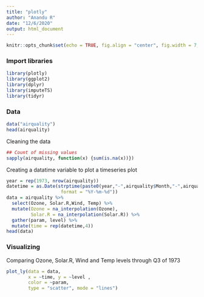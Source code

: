 ```yaml
---
title: "plotly"
author: "Anandu R"
date: "12/6/2020"
output: html_document
---
```


```r
knitr::opts_chunk$set(echo = TRUE, fig.align = "center", fig.width = 7, fig.height = 4)
```

### Import libraries
```r
library(plotly)
library(ggplot2)
library(dplyr)
library(imputeTS)
library(tidyr)
```

### Data
```r
data("airquality")
head(airquality)
```

Cleaning the data
```r
## Count of missing values 
sapply(airquality, function(x) {sum(is.na(x))})
```



Creating a datatime variable to plot a timeseries plot
```r
year = rep(1973, nrow(airquality))
datetime = as.Date(strptime(paste0(year,"-",airquality$Month,"-",airquality$Day),
                    format = "%Y-%m-%d"))
data = airquality %>% 
  select(Ozone, Solar.R,Wind, Temp) %>%
  mutate(Ozone = na_interpolation(Ozone),
         Solar.R = na_interpolation(Solar.R)) %>%
  gather(param, level) %>% 
  mutate(time = rep(datetime,4))
head(data)
```  

### Visualizing  

Comparing Ozone, Solar.R, Wind and Temp levels through Q3 of 1973
```r
plot_ly(data = data, 
        x = ~time, y = ~level ,
        color = ~param, 
        type = "scatter", mode = "lines")
```



